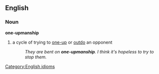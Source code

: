 ==English==

===Noun===
'''one-upmanship'''
{{wikipedia}}
#a cycle of trying to [[one-up]] or [[outdo]] an opponent
#:''They are bent on '''one-upmanship'''.  I think it's hopeless to try to stop them.''

[[Category:English idioms]]